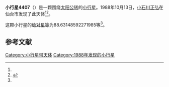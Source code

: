 {{Infobox planet
| bgcolour = #FFFFC0
| name = 4407 Taihaku
| symbol = 
| image = 
| caption = 
| discovery = yes
| discovery_ref = 
| discoverer = [[小石川正弘|小石川正弘]]
| discovery_site = [[仙台市|仙台市]] 
| discovered = 1988年10月13日
| designations = yes
| mp_name = 
| named_after = 
| alt_names = 1988 TF1/ 1970 ST / 1979 WT4
| mp_category = [[主带小行星|主带小行星]]
| orbit_ref = <ref name="a">[http://ssd.jpl.nasa.gov/sbdb.cgi?sstr=4407 4407 Taihaku] {{Wayback|url=http://ssd.jpl.nasa.gov/sbdb.cgi?sstr=4407 |date=20201124005114 }}，小行星數據庫瀏覽器（JPL Small-Body Database Browser）－[[美国国家航空航天局|美国国家航空航天局]]喷气推进实验室</ref>
| epoch = 2456400.5 (2013年4月18日更新)
| aphelion = {{convert|2.875044507261616|AU|km|3|abbr=on|lk=out}}
| perihelion = {{convert|2.549094538010424|AU|km|3|abbr=on}}
| semimajor = {{convert|2.71206952263602|AU|km|3|abbr=on}}
| eccentricity = 0.06009248
| period = 1631.359417 [[日|日]]<br />4.47[[儒略年|儒略年]]
| avg_speed = 
| inclination = 4.711385245403356
| asc_node = 257.0897065570476
| mean_anomaly = 
| arg_peri = 88.63148592271985
| satellites = 
| physical_characteristics = yes
| dimensions = 
| mass = 
| density = 
| surface_grav = 
| escape_velocity = 
| sidereal_day = 
| axial_tilt = 
| pole_ecliptic_lat = 
| pole_ecliptic_lon = 
| albedo = 
| temperatures= 
| temp_name1 = 
| mean_temp_1 = 
| max_temp_1 = 
| temp_name2 = 
| max_temp_2 = 
| spectral_type = 
| abs_magnitude = 88.63148592271985
}}

'''小行星4407'''（{{lang-en|4407 Taihaku}}）是一颗围绕[[太阳|太阳]][[公转|公转]]的[[小行星|小行星]]。1988年10月13日，[[小石川正弘|小石川正弘]]在仙台市发现了此天体<ref name="a" /><ref>{{cite news|title=小行星列表|url=http://cfa-www.harvard.edu/iau/lists/NumberedMPs.txt|accessdate=2013-07-08|newspaper=哈佛大学|archive-date=2008-05-17|archive-url=https://web.archive.org/web/20080517010638/http://cfa-www.harvard.edu/iau/lists/NumberedMPs.txt|dead-url=no}}</ref>。

这颗小行星的[[绝对星等|绝对星等]]为88.63148592271985等<ref name="a" />。

==参考文献==
{{reflist}}
{{Minor Planet Number|[[小行星4406|小行星4406]]|[[小行星4408|小行星4408]]}}

{{小天体}}

[[Category:小行星带天体|Category:小行星带天体]]
[[Category:1988年发现的小行星|Category:1988年发现的小行星]]

{{asteroid-stub}}
